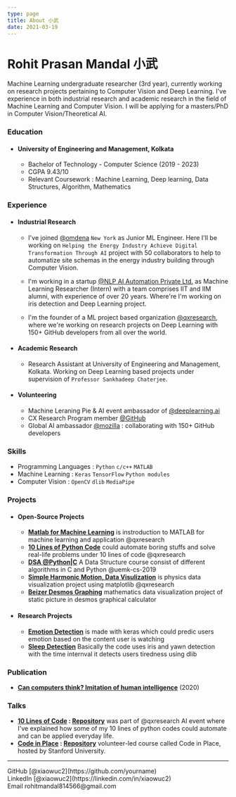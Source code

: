 ```yaml
---
type: page
title: About 小武
date: 2021-03-19
---
```


# Rohit Prasan Mandal 小武

Machine Learning undergraduate researcher (3rd year), currently working on research projects pertaining to Computer Vision and Deep Learning. I've experience in both industrial research and academic research in the field of Machine Learning and Computer Vision. I will be applying for a masters/PhD in Computer Vision/Theoretical AI.

### Education 

* #### University of Engineering and Management, Kolkata
  * Bachelor of Technology - Computer Science (2019 - 2023)
  * CGPA 9.43/10
  * Relevant Coursework : Machine Learning, Deep learning, Data Structures, Algorithm, Mathematics

### Experience

* #### Industrial Research
  * I've joined [@omdena](https://omdena.com) `New York` as Junior ML Engineer. Here I'll be working on `Helping the Energy Industry Achieve Digital Transformation Through AI` project with 50 collaborators to help to automatize site schemas in the energy industry building through Computer Vision.
  
  * I'm working in a startup [@NLP AI Automation Private Ltd.](https://www.nlpaia.com/) as Machine Learning Researcher (Intern) with a team comprises IIT and IIM alumni, with experience of over 20 years. Where're I'm working on iris detection and Deep Learning project.

  * I'm the founder of a ML project based organization [@qxresearch](https://qxresearch.github.io), where we're working on research projects on Deep Learning with 150+ GitHub developers from all over the world.
  
 * #### Academic Research
  
    * Research Assistant at University of Engineering and Management, Kolkata. Working on Deep Learning based projects under supervision of `Professor Sankhadeep Chaterjee`.
* #### Volunteering 
    * Machine Leraning Pie & AI event ambassador of [@deeplearning.ai](https://www.deeplearning.ai/)
    * CX Research Program member [@GitHub](https://github.com)
    * Global AI ambassador [@mozilla](https://community.mozilla.org/en/groups/qx-research) : collaborating with 150+ GitHub developers

### Skills 
  - Programming Languages : `Python` `c/c++` `MATLAB`
  - Machine Learning : `Keras` `TensorFlow` `Python modules`
  - Computer Vision : `OpenCV` `dlib` `MediaPipe` 

### Projects
  - #### Open-Source Projects
  
    - **[Matlab for Machine Learning](https://github.com/qxresearchx/matlab-for-machine-leaning)** is instroduction to MATLAB for machine learning  and application @qxresearch
    - **[10 Lines of Python Code]()** could automate boring stuffs and solve real-life problems under 10 lines of code @qxresearch 
    - **[DSA @Python|C](https://github.com/UEMK-CS-2019/DSA)** A Data Structure course consist of different algorithms in C and Python @uemk-cs-2019
    - **[Simple Harmonic Motion, Data Visulization](https://github.com/qxresearch/Simple-Harmonic-Motion)** is physics data visualization project using matplotlib @qxresearch
    - **[Beizer Desmos Graphing](https://github.com/xiaowuc2/BezierDesmosGraphing)** mathematics data visualization project of static picture in desmos graphical calculator
  
  - #### Research Projects 
    - **[Emotion Detection](https://github.com/xiaowuc2/Emotion-Checking-ML-Computer-Vision)** is made with keras which could predic users emotion based on the content user is watching
    - **[Sleep Detection]()** Basically the code uses iris and yawn detection with the time internval it detects users tiredness using dlib
  

  
### Publication
  
  - **[Can computers think? Imitation of human intelligence](https://www.researchgate.net/publication/340645375_TITLE_CAN_COMPUTER_THINK_IMITATION_of_HUMAN_INTELLIGENCE)** (2020)
  

  
### Talks 

- **[10 Lines of Code](https://www.youtube.com/watch?v=B0_0gK_CUpM&list=PLK_zxbpEUfmVPsXnl1wx1s6BD8eBUjuOM) : [Repository](https://github.com/qxresearch/qxresearch-event-1)** was part of @qxresearch AI event where I've explained how some of my 10 lines of python codes could automate and can be applied everyday life.
- **[Code in Place](https://www.youtube.com/watch?v=5JpVuQNYoho&list=PLK_zxbpEUfmWO7zL7661s8ck4Ly2m0m-m) : [Repository](https://github.com/xiaowuc2/Code-in-Place-2021-Assignment-Solution)** volunteer-led course called Code in Place, hosted by Stanford University.

---

<div>
  GitHub [@xiaowuc2](https://github.com/yourname)
  <br />
  LinkedIn [@xiaowuc2](https://linkedin.com/in/xiaowuc2)
  <br />
  Email rohitmandal814566@gmail.com
</div>
